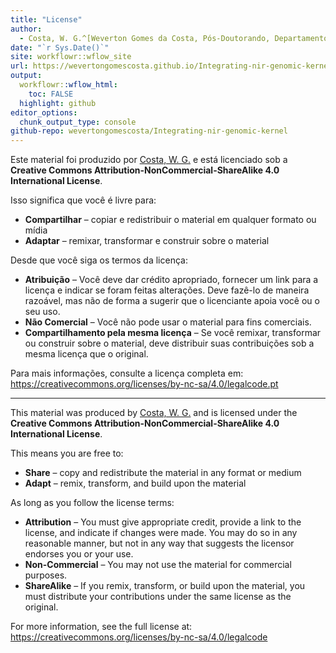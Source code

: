 ```yaml
---
title: "License"
author: 
  - Costa, W. G.^[Weverton Gomes da Costa, Pós-Doutorando, Departamento de Estatística - Universidade Federal de Viçosa, wevertonufv@gmail.com]
date: "`r Sys.Date()`"
site: workflowr::wflow_site
url: https://wevertongomescosta.github.io/Integrating-nir-genomic-kernel/
output:
  workflowr::wflow_html:
    toc: FALSE
  highlight: github
editor_options:
  chunk_output_type: console
github-repo: wevertongomescosta/Integrating-nir-genomic-kernel
---
```


Este material foi produzido por [Costa, W. G.](https://github.com/WevertonGomesCosta) e está licenciado sob a **Creative Commons Attribution-NonCommercial-ShareAlike 4.0 International License**.

Isso significa que você é livre para:

- **Compartilhar** – copiar e redistribuir o material em qualquer formato ou mídia  
- **Adaptar** – remixar, transformar e construir sobre o material  

Desde que você siga os termos da licença:

- **Atribuição** – Você deve dar crédito apropriado, fornecer um link para a licença e indicar se foram feitas alterações. Deve fazê-lo de maneira razoável, mas não de forma a sugerir que o licenciante apoia você ou o seu uso.  
- **Não Comercial** – Você não pode usar o material para fins comerciais.  
- **Compartilhamento pela mesma licença** – Se você remixar, transformar ou construir sobre o material, deve distribuir suas contribuições sob a mesma licença que o original.  

Para mais informações, consulte a licença completa em:  
[https://creativecommons.org/licenses/by-nc-sa/4.0/legalcode.pt](https://creativecommons.org/licenses/by-nc-sa/4.0/legalcode.pt)

---

This material was produced by [Costa, W. G.](https://github.com/WevertonGomesCosta) and is licensed under the **Creative Commons Attribution-NonCommercial-ShareAlike 4.0 International License**.

This means you are free to:

- **Share** – copy and redistribute the material in any format or medium  
- **Adapt** – remix, transform, and build upon the material  

As long as you follow the license terms:

- **Attribution** – You must give appropriate credit, provide a link to the license, and indicate if changes were made. You may do so in any reasonable manner, but not in any way that suggests the licensor endorses you or your use.  
- **Non-Commercial** – You may not use the material for commercial purposes.  
- **ShareAlike** – If you remix, transform, or build upon the material, you must distribute your contributions under the same license as the original.  

For more information, see the full license at:  
[https://creativecommons.org/licenses/by-nc-sa/4.0/legalcode](https://creativecommons.org/licenses/by-nc-sa/4.0/legalcode)
